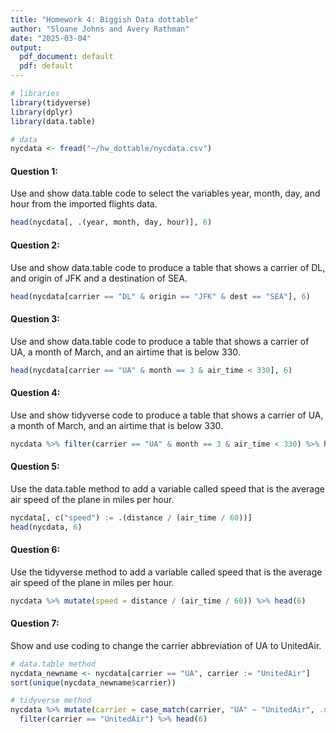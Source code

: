 ```yaml
---
title: "Homework 4: Biggish Data dottable"
author: "Sloane Johns and Avery Rathman"
date: "2025-03-04"
output:
  pdf_document: default
  pdf: default
---
```


```r
# libraries
library(tidyverse)
library(dplyr)
library(data.table)

# data
nycdata <- fread("~/hw_dottable/nycdata.csv")
```

#### Question 1:

Use and show data.table code to select the variables year, month, day, and hour from the imported flights data.
```r
head(nycdata[, .(year, month, day, hour)], 6)
```

#### Question 2:

Use and show data.table code to produce a table that shows a carrier of DL, and origin of JFK and a destination of SEA.
```r
head(nycdata[carrier == "DL" & origin == "JFK" & dest == "SEA"], 6)
```

#### Question 3:

Use and show data.table code to produce a table that shows a carrier of UA, a month of March, and an airtime that is below 330.
```r
head(nycdata[carrier == "UA" & month == 3 & air_time < 330], 6)
```

#### Question 4:

Use and show tidyverse code to produce a table that shows a carrier of UA, a month of March, and an airtime that is below 330.
```r
nycdata %>% filter(carrier == "UA" & month == 3 & air_time < 330) %>% head(6)
```

#### Question 5:

Use the data.table method to add a variable called speed that is the average air speed of the plane in miles per hour.
```r
nycdata[, c("speed") := .(distance / (air_time / 60))]
head(nycdata, 6)
```

#### Question 6:

Use the tidyverse method to add a variable called speed that is the average air speed of the plane in miles per hour.
```r
nycdata %>% mutate(speed = distance / (air_time / 60)) %>% head(6)
```

#### Question 7:

Show and use coding to change the carrier abbreviation of UA to UnitedAir.
```r
# data.table method
nycdata_newname <- nycdata[carrier == "UA", carrier := "UnitedAir"]
sort(unique(nycdata_newname$carrier))

# tidyverse method
nycdata %>% mutate(carrier = case_match(carrier, "UA" ~ "UnitedAir", .default = carrier)) %>% 
  filter(carrier == "UnitedAir") %>% head(6)
```


